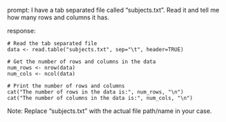prompt:
I have a tab separated file called "subjects.txt". Read it and tell me how many rows and columns it has. 

response:
```
# Read the tab separated file
data <- read.table("subjects.txt", sep="\t", header=TRUE)

# Get the number of rows and columns in the data
num_rows <- nrow(data)
num_cols <- ncol(data)

# Print the number of rows and columns
cat("The number of rows in the data is:", num_rows, "\n")
cat("The number of columns in the data is:", num_cols, "\n")
```
Note: Replace "subjects.txt" with the actual file path/name in your case.
